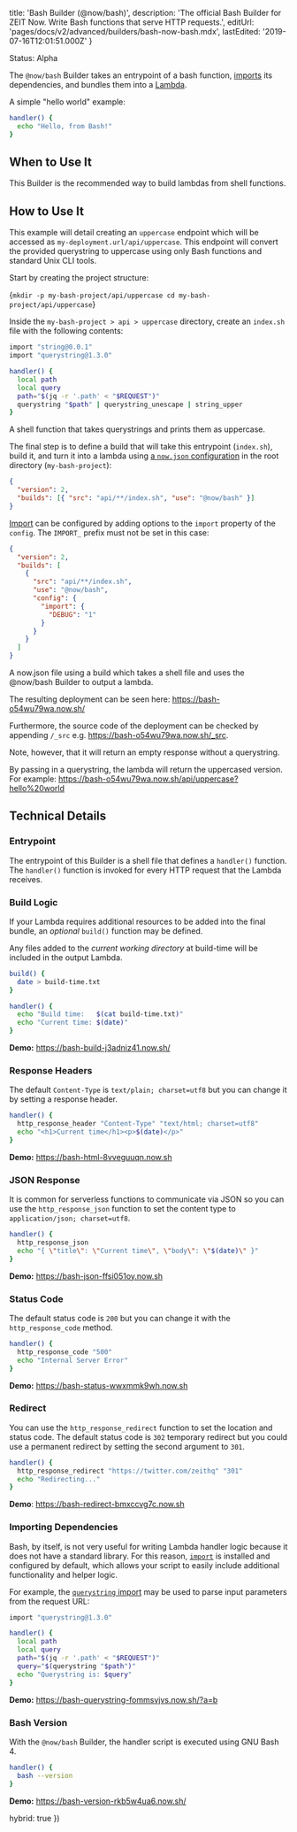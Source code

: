 
  title: 'Bash Builder (@now/bash)',
  description:
    'The official Bash Builder for ZEIT Now. Write Bash functions that serve HTTP requests.',
  editUrl: 'pages/docs/v2/advanced/builders/bash-now-bash.mdx',
  lastEdited: '2019-07-16T12:01:51.000Z'
}

<Tag>Status: Alpha</Tag>

The `@now/bash` Builder takes an entrypoint of a bash function, [imports](https://import.pw) its dependencies, and bundles them into a [Lambda](/docs/v2/deployments/concepts/lambdas).

A simple "hello world" example:

```bash
handler() {
  echo "Hello, from Bash!"
}
```

## When to Use It

This Builder is the recommended way to build lambdas from shell functions.

## How to Use It

This example will detail creating an `uppercase` endpoint which will be accessed as `my-deployment.url/api/uppercase`. This endpoint will convert the provided querystring to uppercase using only Bash functions and standard Unix CLI tools.

Start by creating the project structure:

<TerminalInput>{`mkdir -p my-bash-project/api/uppercase
cd my-bash-project/api/uppercase`}</TerminalInput>

Inside the `my-bash-project > api > uppercase` directory, create an `index.sh` file with the following contents:

```bash
import "string@0.0.1"
import "querystring@1.3.0"

handler() {
  local path
  local query
  path="$(jq -r '.path' < "$REQUEST")"
  querystring "$path" | querystring_unescape | string_upper
}
```

<Caption>
  A shell function that takes querystrings and prints them as uppercase.
</Caption>

The final step is to define a build that will take this entrypoint (`index.sh`), build it, and turn it into a lambda using [a `now.json` configuration](/docs/v2/deployments/configuration) in the root directory (`my-bash-project`):

```json
{
  "version": 2,
  "builds": [{ "src": "api/**/index.sh", "use": "@now/bash" }]
}
```

[Import](https://import.pw) can be configured by adding options to the `import` property of the `config`. The `IMPORT_` prefix must not be set in this case:

```json
{
  "version": 2,
  "builds": [
    {
      "src": "api/**/index.sh",
      "use": "@now/bash",
      "config": {
        "import": {
          "DEBUG": "1"
        }
      }
    }
  ]
}
```

<Caption>
  A <InlineCode>now.json</InlineCode> file using a build which takes a shell
  file and uses the <InlineCode>@now/bash</InlineCode> Builder to output a
  lambda.
</Caption>

The resulting deployment can be seen here: <https://bash-o54wu79wa.now.sh/>

Furthermore, the source code of the deployment can be checked by appending `/_src` e.g. <https://bash-o54wu79wa.now.sh/_src>.

Note, however, that it will return an empty response without a querystring.

By passing in a querystring, the lambda will return the uppercased version.
For example: <https://bash-o54wu79wa.now.sh/api/uppercase?hello%20world>

## Technical Details

### Entrypoint

The entrypoint of this Builder is a shell file that defines a `handler()` function.
The `handler()` function is invoked for every HTTP request that the Lambda receives.

### Build Logic

If your Lambda requires additional resources to be added into the final bundle,
an _optional_ `build()` function may be defined.

Any files added to the _current working directory_ at build-time will be included
in the output Lambda.

```bash
build() {
  date > build-time.txt
}

handler() {
  echo "Build time:   $(cat build-time.txt)"
  echo "Current time: $(date)"
}
```

**Demo:** <https://bash-build-j3adniz41.now.sh/>

### Response Headers

The default `Content-Type` is `text/plain; charset=utf8` but you can change it by setting a response header.

```bash
handler() {
  http_response_header "Content-Type" "text/html; charset=utf8"
  echo "<h1>Current time</h1><p>$(date)</p>"
}
```

**Demo:** <https://bash-html-8vveguuqn.now.sh>

### JSON Response

It is common for serverless functions to communicate via JSON so you can use the `http_response_json` function to set the content type to `application/json; charset=utf8`.

```bash
handler() {
  http_response_json
  echo "{ \"title\": \"Current time\", \"body\": \"$(date)\" }"
}
```

**Demo:** <https://bash-json-ffsi051oy.now.sh>

### Status Code

The default status code is `200` but you can change it with the `http_response_code` method.

```bash
handler() {
  http_response_code "500"
  echo "Internal Server Error"
}
```

**Demo:** <https://bash-status-wwxmmk9wh.now.sh>

### Redirect

You can use the `http_response_redirect` function to set the location and status code. The default status code is `302` temporary redirect but you could use a permanent redirect by setting the second argument to `301`.

```bash
handler() {
  http_response_redirect "https://twitter.com/zeithq" "301"
  echo "Redirecting..."
}
```

**Demo**: <https://bash-redirect-bmxccvg7c.now.sh>

### Importing Dependencies

Bash, by itself, is not very useful for writing Lambda handler logic because it
does not have a standard library. For this reason, [`import`](https://import.pw)
is installed and configured by default, which allows your script to easily include
additional functionality and helper logic.

For example, the [`querystring` import](https://import.pw/querystring) may be
used to parse input parameters from the request URL:

```bash
import "querystring@1.3.0"

handler() {
  local path
  local query
  path="$(jq -r '.path' < "$REQUEST")"
  query="$(querystring "$path")"
  echo "Querystring is: $query"
}
```

**Demo:** <https://bash-querystring-fommsvjvs.now.sh/?a=b>

### Bash Version

With the `@now/bash` Builder, the handler script is executed using GNU Bash 4.

```bash
handler() {
  bash --version
}
```

**Demo:** <https://bash-version-rkb5w4ua6.now.sh/>

  hybrid: true
})
